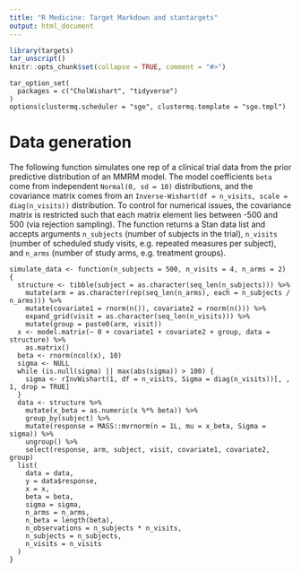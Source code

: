 ```yaml
---
title: "R Medicine: Target Markdown and stantargets"
output: html_document
---
```


```r
library(targets)
tar_unscript()
knitr::opts_chunk$set(collapse = TRUE, comment = "#>")
```

```targets
tar_option_set(
  packages = c("CholWishart", "tidyverse")
)
options(clustermq.scheduler = "sge", clustermq.template = "sge.tmpl")
```
# Data generation

The following function simulates one rep of a clinical trial data from the prior predictive distribution of an MMRM model. The model coefficients `beta` come from independent `Normal(0, sd = 10)` distributions, and the covariance matrix comes from an `Inverse-Wishart(df = n_visits, scale = diag(n_visits))` distribution. To control for numerical issues, the covariance matrix is restricted such that each matrix element lies between -500 and 500 (via rejection sampling). The function returns a Stan data list and accepts arguments `n_subjects` (number of subjects in the trial), `n_visits` (number of scheduled study visits, e.g. repeated measures per subject), and `n_arms` (number of study arms, e.g. treatment groups).

```targets
simulate_data <- function(n_subjects = 500, n_visits = 4, n_arms = 2) {
  structure <- tibble(subject = as.character(seq_len(n_subjects))) %>%
    mutate(arm = as.character(rep(seq_len(n_arms), each = n_subjects / n_arms))) %>%
    mutate(covariate1 = rnorm(n()), covariate2 = rnorm(n())) %>%
    expand_grid(visit = as.character(seq_len(n_visits))) %>%
    mutate(group = paste0(arm, visit))
  x <- model.matrix(~ 0 + covariate1 + covariate2 + group, data = structure) %>%
    as.matrix()
  beta <- rnorm(ncol(x), 10)
  sigma <- NULL
  while (is.null(sigma) || max(abs(sigma)) > 100) {
    sigma <- rInvWishart(1, df = n_visits, Sigma = diag(n_visits))[, , 1, drop = TRUE]
  }
  data <- structure %>%
    mutate(x_beta = as.numeric(x %*% beta)) %>%
    group_by(subject) %>%
    mutate(response = MASS::mvrnorm(n = 1L, mu = x_beta, Sigma = sigma)) %>%
    ungroup() %>%
    select(response, arm, subject, visit, covariate1, covariate2, group)
  list(
    data = data,
    y = data$response,
    x = x,
    beta = beta,
    sigma = sigma,
    n_arms = n_arms,
    n_beta = length(beta),
    n_observations = n_subjects * n_visits,
    n_subjects = n_subjects,
    n_visits = n_visits
  )
}
```



